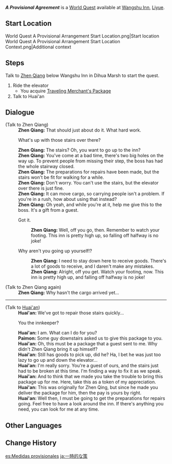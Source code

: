 {{Quest Infobox
|id            = 21023
|image         = NPC Location Huai'an Context.png
|type          = World
|region        = Liyue
|area          = Bishui Plain
|subarea       = Wangshu Inn
|startLocation = [[Wangshu Inn]], [[Liyue]]
|rewards       = Adventure EXP*100;Primogem*20;Mora*4,000
|rep           = Liyue
|repAmt        = 20
|repOrder      = 175
|otherRewards  = 
|next          = Stairway to Wangshu
|characters    = Huai'an; Paimon; Traveler; Zhen Qiang
}}
'''''A Provisional Agreement''''' is a [[World Quests|World Quest]] available at [[Wangshu Inn]], [[Liyue]].

==Start Location==
<gallery>
World Quest A Provisional Arrangement Start Location.png|Start location
World Quest A Provisional Arrangement Start Location Context.png|Additional context
</gallery>

==Steps==
Talk to [[Zhen Qiang]] below Wangshu Inn in Dihua Marsh to start the quest.
# Ride the elevator
#* You acquire [[Traveling Merchant's Package]]
# Talk to Huai'an

==Dialogue==
{{Quest Description|Something's wrong with the stairway at Wangshu Inn, and it's been closed for repairs. Getting up to the top is now a problem...}}
{{Dialogue Start}}
;(Talk to Zhen Qiang)
:'''Zhen Qiang:''' That should just about do it. What hard work.
:{{DIcon}} What's up with those stairs over there?
:'''Zhen Qiang:''' The stairs? Oh, you want to go up to the inn?
:'''Zhen Qiang:''' You've come at a bad time, there's two big holes on the way up. To prevent people from missing their step, the boss has had the whole stairway closed.
:'''Zhen Qiang:''' The preparations for repairs have been made, but the stairs won't be fit for walking for a while.
:'''Zhen Qiang:''' Don't worry. You can't use the stairs, but the elevator over there is just fine.
:'''Zhen Qiang:''' It can move cargo, so carrying people isn't a problem. If you're in a rush, how about using that instead?
:'''Zhen Qiang:''' Oh yeah, and while you're at it, help me give this to the boss. It's a gift from a guest.
:{{DIcon}} Got it.
::'''Zhen Qiang:''' Well, off you go, then. Remember to watch your footing. This inn is pretty high up, so falling off halfway is no joke!
:{{DIcon}} Why aren't you going up yourself!?
::'''Zhen Qiang:''' I need to stay down here to receive goods. There's a lot of goods to receive, and I daren't make any mistakes.
::'''Zhen Qiang:''' Alright, off you get. Watch your footing, now. This inn is pretty high up, and falling off halfway is no joke!
;(Talk to Zhen Qiang again)
:'''Zhen Qiang:''' Why hasn't the cargo arrived yet...
----
;(Talk to [[Huai'an]])
:'''Huai'an:''' We've got to repair those stairs quickly...
:{{DIcon}} You the innkeeper?
:'''Huai'an:''' I am. What can I do for you?
:'''Paimon:''' Some guy downstairs asked us to give this package to you.
:'''Huai'an:''' Oh, this must be a package that a guest sent to me. Why didn't Zhen Qiang bring it up himself?
:'''Huai'an:''' Still has goods to pick up, did he? Ha, I bet he was just too lazy to go up and down the elevator...
:'''Huai'an:''' I'm really sorry. You're a guest of ours, and the stairs just had to be broken at this time. I'm finding a way to fix it as we speak.
:'''Huai'an:''' And to think that we made you take the trouble to bring this package up for me. Here, take this as a token of my appreciation.
:'''Huai'an:''' This was originally for Zhen Qing, but since he made you deliver the package for him, then the pay is yours by right.
:'''Huai'an:''' Well then, I must be going to get the preparations for repairs going. Feel free to have a look around the inn. If there's anything you need, you can look for me at any time.
{{Dialogue End}}

==Other Languages==
{{Other Languages
|en      = A Provisional Arrangement
|zhs     = 暂行之策
|zhs_rm  = Zànxíng zhī Cè
|zht     = 暫行之策
|zht_rm  = Zhànxíng zhī Cè
|zh_tl   = A Provisional Plan
|ja      = 一時的な策
|ja_rm   = Ichijiteki-na Saku
|ja_tl   = A Provisional Plan
|ko      = 임시 대책
|ko_tl   = Interim Measures
|es      = Medidas provisionales
|es_tl   = Provisional Measures
|fr      = Passage encombré
|fr_tl   = Blocked Passage
|ru      = Временные меры
|ru_tl   = Temporary Measures
|th      = ปฏิบัติการชั่วคราว
|th_rm   = Pa-ti-bat-kan Chua-khrao
|th_tl   = A Temporary Operation
|vi      = Kế Sách Tạm Thời
|vi_tl   = 
|de      = Vorläufiger Plan
|de_tl   = Provisional Plan
|id      = Tindakan Sementara
|id_tl   = Provisional Actions
|pt      = Medidas Provisórias
|pt_tl   = Provisional Measures
|tr      = Geçici Çözüm
|tr_tl   = 
|it      = Sistemazione provvisoria
|it_tl   = Provisional Arrangement
}}

==Change History==
{{Change History|1.0}}

[[es:Medidas provisionales]]
[[ja:一時的な策]]